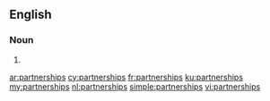 ==English==

===Noun===
{{head|en|noun plural form}}

# {{plural of|partnership|lang=en}}

[[ar:partnerships]]
[[cy:partnerships]]
[[fr:partnerships]]
[[ku:partnerships]]
[[my:partnerships]]
[[nl:partnerships]]
[[simple:partnerships]]
[[vi:partnerships]]